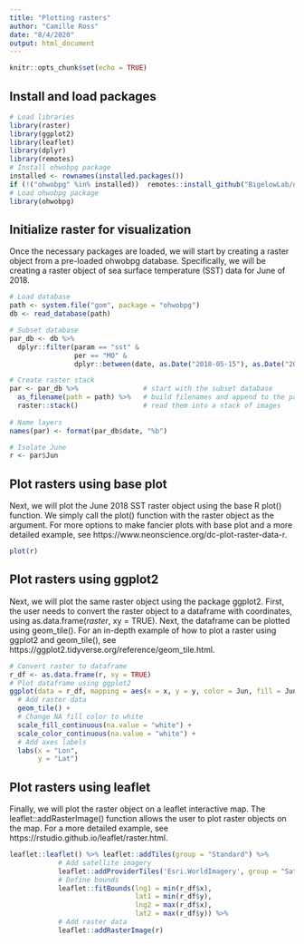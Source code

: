```yaml
---
title: "Plotting rasters"
author: "Camille Ross"
date: "8/4/2020"
output: html_document
---
```


```r
knitr::opts_chunk$set(echo = TRUE)
```

## Install and load packages

```r
# Load libraries
library(raster)
library(ggplot2)
library(leaflet)
library(dplyr)
library(remotes)
# Install ohwobpg package
installed <- rownames(installed.packages())
if (!("ohwobpg" %in% installed))  remotes::install_github("BigelowLab/ohwobpg", quiet = TRUE)
# Load ohwobpg package
library(ohwobpg)
```

## Initialize raster for visualization

Once the necessary packages are loaded, we will start by creating a raster object from a pre-loaded ohwobpg database.  Specifically, we will be creating a raster object of sea surface temperature (SST) data for June of 2018.

```r
# Load database
path <- system.file("gom", package = "ohwobpg")
db <- read_database(path)

# Subset database
par_db <- db %>% 
  dplyr::filter(param == "sst" & 
                per == "MO" &
                dplyr::between(date, as.Date("2018-05-15"), as.Date("2018-09-26")))

# Create raster stack
par <- par_db %>%                # start with the subset database
  as_filename(path = path) %>%   # build filenames and append to the path
  raster::stack()                # read them into a stack of images
 
# Name layers
names(par) <- format(par_db$date, "%b")

# Isolate June
r <- par$Jun
```

## Plot rasters using base plot

Next, we will plot the June 2018 SST raster object using the base R plot() function.  We simply call the plot() function with the raster object as the argument.  For more options to make fancier plots with base plot and a more detailed example, see https://www.neonscience.org/dc-plot-raster-data-r.

```r
plot(r)
```

## Plot rasters using ggplot2

Next, we will plot the same raster object using the package ggplot2.  First, the user needs to convert the raster object to a dataframe with coordinates, using as.data.frame(*raster*, xy = TRUE).  Next, the dataframe can be plotted using geom_tile().  For an in-depth example of how to plot a raster using ggplot2 and geom_tile(), see https://ggplot2.tidyverse.org/reference/geom_tile.html. 

```r
# Convert raster to dataframe
r_df <- as.data.frame(r, xy = TRUE)
# Plot dataframe using ggplot2
ggplot(data = r_df, mapping = aes(x = x, y = y, color = Jun, fill = Jun)) +
  # Add raster data
  geom_tile() +
  # Change NA fill color to white
  scale_fill_continuous(na.value = "white") +
  scale_color_continuous(na.value = "white") +
  # Add axes labels
  labs(x = "Lon",
       y = "Lat")
```

## Plot rasters using leaflet

Finally, we will plot the raster object on a leaflet interactive map.  The leaflet::addRasterImage() function allows the user to plot raster objects on the map.  For a more detailed example, see https://rstudio.github.io/leaflet/raster.html.

```r
leaflet::leaflet() %>% leaflet::addTiles(group = "Standard") %>% 
            # Add satellite imagery
            leaflet::addProviderTiles('Esri.WorldImagery', group = "Satellite") %>%
            # Define bounds
            leaflet::fitBounds(lng1 = min(r_df$x), 
                               lat1 = min(r_df$y), 
                               lng2 = max(r_df$x), 
                               lat2 = max(r_df$y)) %>%
            # Add raster data
            leaflet::addRasterImage(r)
```

